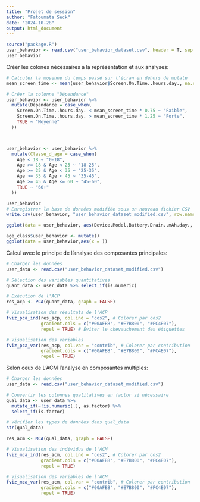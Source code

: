 ```yaml
---
title: "Projet de session"
author: "Fatoumata Seck"
date: "2024-10-28"
output: html_document
---
```

```r
source("package.R")
user_behavior <- read.csv("user_behavior_dataset.csv", header = T, sep = ",")
user_behavior
```

Créer les colones nécessaires à la représentation et aux analyses:

```r
# Calculer la moyenne du temps passé sur l'écran en dehors de mutate
mean_screen_time <- mean(user_behavior$Screen.On.Time..hours.day., na.rm = TRUE)

# Créer la colonne "Dépendance"
user_behavior <- user_behavior %>%
  mutate(Dépendance = case_when(
    Screen.On.Time..hours.day. < mean_screen_time * 0.75 ~ "Faible",
    Screen.On.Time..hours.day. > mean_screen_time * 1.25 ~ "Forte",
    TRUE ~ "Moyenne"
  ))



user_behavior <- user_behavior %>%
  mutate(Classe_d_age = case_when(
    Age < 18 ~ "0-18",
    Age >= 18 & Age < 25 ~ "18-25",
    Age >= 25 & Age < 35 ~ "25-35",
    Age >= 35 & Age < 45 ~ "35-45",
    Age >= 45 & Age <= 60 ~ "45-60",
    TRUE ~ "60+"
  ))

user_behavior
# Enregistrer la base de données modifiée sous un nouveau fichier CSV
write.csv(user_behavior, "user_behavior_dataset_modified.csv", row.names = FALSE)
```

```r
ggplot(data = user_behavior, aes(Device.Model,Battery.Drain..mAh.day., fill = Operating.System)) + geom_col()
```


```r
age_class$user_behavior <- mutate()
ggplot(data = user_behavior,aes(x = ))
```

Calcul avec le principe de l'analyse des composantes principales:

```r
# Charger les données
user_data <- read.csv("user_behavior_dataset_modified.csv")

# Sélection des variables quantitatives
quant_data <- user_data %>% select_if(is.numeric)

# Exécution de l'ACP
res_acp <- PCA(quant_data, graph = FALSE)

# Visualisation des résultats de l'ACP
fviz_pca_ind(res_acp, col.ind = "cos2", # Colorer par cos2
             gradient.cols = c("#00AFBB", "#E7B800", "#FC4E07"),
             repel = TRUE) # Éviter le chevauchement des étiquettes

# Visualisation des variables
fviz_pca_var(res_acp, col.var = "contrib", # Colorer par contribution
             gradient.cols = c("#00AFBB", "#E7B800", "#FC4E07"),
             repel = TRUE)

```
Selon ceux de L'ACM l'analyse en composantes multiples:

```r
# Charger les données
user_data <- read.csv("user_behavior_dataset_modified.csv")

# Convertir les colonnes qualitatives en factor si nécessaire
qual_data <- user_data %>%
  mutate_if(~!is.numeric(.), as.factor) %>%
  select_if(is.factor)

# Vérifier les types de données dans qual_data
str(qual_data)

res_acm <- MCA(qual_data, graph = FALSE)

# Visualisation des individus de l'ACM
fviz_mca_ind(res_acm, col.ind = "cos2", # Colorer par cos2
             gradient.cols = c("#00AFBB", "#E7B800", "#FC4E07"),
             repel = TRUE)

# Visualisation des variables de l'ACM
fviz_mca_var(res_acm, col.var = "contrib", # Colorer par contribution
             gradient.cols = c("#00AFBB", "#E7B800", "#FC4E07"),
             repel = TRUE)

```

